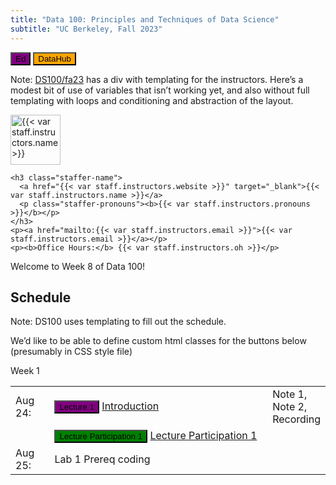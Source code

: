 ```yaml
---
title: "Data 100: Principles and Techniques of Data Science"
subtitle: "UC Berkeley, Fall 2023"
---
```


<button type="button" class="btn btn-primary btn-lg" style="background-color:purple">Ed</button>
<button type="button" class="btn btn-primary btn-lg" style="background-color:orange">DataHub</button>

<p>

Note: [DS100/fa23](https://github.com/DS-100/fa23) has a div with templating for the instructors. Here's a modest bit of use of variables that isn't working yet, and also without full templating with loops and conditioning and abstraction of the layout.

<div class="staffer">
  <img class="staffer-image" src="{{< var staff.instructors.photo >}}" height=80 width=80 alt="{{< var staff.instructors.name >}}">
  <div>
    <h3 class="staffer-name">
      <a href="{{< var staff.instructors.website >}}" target="_blank">{{< var staff.instructors.name >}}</a>
      <p class="staffer-pronouns"><b>{{< var staff.instructors.pronouns >}}</b></p>
    </h3>
    <p><a href="mailto:{{< var staff.instructors.email >}}">{{< var staff.instructors.email >}}</a></p>
    <p><b>Office Hours:</b> {{< var staff.instructors.oh >}}</p>
  </div>
</div>


::: {.callout}
Welcome to Week 8 of Data 100!
:::


## Schedule

Note: DS100 uses templating to fill out the schedule.

We'd like to be able to define custom html classes for the buttons below (presumably in CSS style file)

Week 1

|  |  |  |  |
|--------|-----------------------------------------------|-----|
|   Aug 24: | <button type="button" class="btn btn-secondary btn-small" style="background-color:purple">Lecture 1</button> [Introduction](link)    |   Note 1, Note 2, Recording    |
|           | <button type="button" class="btn btn-secondary btn-small" style="background-color:green">Lecture Participation 1</button> [Lecture Participation 1](link2)   |   |
|   Aug 25: | Lab 1 Prereq coding  |  |
